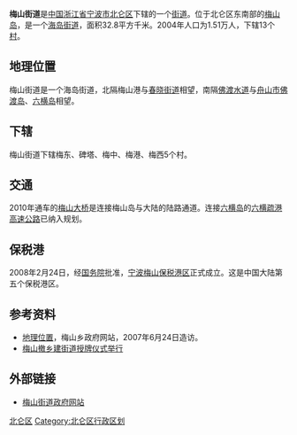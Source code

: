 {{中国乡级行政区
| 行政区全称 = 梅山街道
| 景观照片文件名 =
| 景观照片描述 =
| 汉语拼音 = 
| 通用拼音 =
| 注音符號 =
| 其它标音类型1 =
| 其它标音1 =
| 其它标音类型2 =
| 其它标音2 =
| 其它语言类型1 =
| 其它语言地名1 =
| 其它语言类型2 =
| 其它语言地名2 =
| 上级行政区 = [[浙江省|浙江省]][[宁波市|宁波市]][[北仑区|北仑区]]
| 行政区类别 = [[街道_(行政区划)|街道]]
| 行政区划代码 =330206009
| 地理坐标 =
| 总面积 =32.8[[平方公里|平方公里]]
| 户籍人口 =
| 户籍人口年份 =
| 常住人口 =1.51万
| 常住人口年份 =
| 人口密度 =
| 行政区划 =
| 官方网站 = http://meishan.bl.gov.cn/
| 网站名称 = meishan.bl.gov.cn
| 政府驻地 =
| 邮政编码 =315800
| 毗邻行政区 = [[春晓街道|春晓街道]]、[[舟山市|舟山市]]
| 位置图文件名 =
| 位置图描述 =
}}
'''梅山街道'''是[[中华人民共和国|中国]][[浙江省|浙江省]][[宁波市|宁波市]][[北仑区|北仑区]]下辖的一个[[街道_(行政区划)|街道]]。位于北仑区东南部的[[梅山岛|梅山岛]]，是一个[[浙江省海岛行政区列表|海岛街道]]，面积32.8平方千米。2004年人口为1.51万人，下辖13个[[村|村]]。

== 地理位置 ==
梅山街道是一个海岛街道，北隔梅山港与[[春晓街道|春晓街道]]相望，南隔[[佛渡水道|佛渡水道]]与[[舟山市|舟山市]][[佛渡岛|佛渡岛]]、[[六横岛|六横岛]]相望。

== 下辖 ==
梅山街道下辖梅东、碑塔、梅中、梅港、梅西5个村。

== 交通 ==
2010年通车的[[梅山大桥|梅山大桥]]是连接梅山岛与大陆的陆路通道。连接[[六横岛|六横岛]]的[[六横疏港高速公路|六横疏港高速公路]]已纳入规划。

== 保税港 ==
2008年2月24日，经[[中华人民共和国国务院|国务院]]批准，[[宁波梅山保税港区|宁波梅山保税港区]]正式成立。这是中国大陆第五个保税港区。

== 参考资料 ==
*[https://web.archive.org/web/20070921001615/http://www.blms.gov.cn/Website/webshow/page_detail.php?id=5 地理位置]，梅山乡政府网站，2007年6月24日造访。
*[https://web.archive.org/web/20150104182106/http://meishan.bl.gov.cn/show.aspx?id=25038742-b28f-461c-b757-14259223016e 梅山撤乡建街道授牌仪式举行]

== 外部链接 ==
*[https://web.archive.org/web/20071011155314/http://blms.gov.cn/ 梅山街道政府网站]

{{北仑区行政区划|cat|M}}
[[Category:宁波市街道_(行政区划)|北仑区]]
[[Category:北仑区行政区划|Category:北仑区行政区划]]